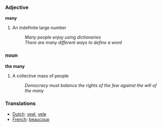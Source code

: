 === Adjective ===

'''many'''

# An indefinite large number
#: ''Many people enjoy using dictionaries''
#: ''There are many different ways to define a word''


=== noun ===

'''the many'''

# A collective mass of people
#: ''Democracy must balance the rights of the few against the will of the many''

=== Translations ===
*[[Dutch]]: [[veel]], [[vele]]
*[[French]]: [[beaucoup]]